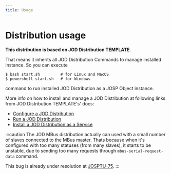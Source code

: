 ```yaml
---
title: Usage
---
```

# Distribution usage

**This distribution is based on JOD Distribution TEMPLATE**.

That means it inherits all JOD Distribution Commands to manage installed instance.
So you can execute

```shell
$ bash start.sh         # for Linux and MacOS
$ powershell start.sh   # for Windows
```

command to run installed JOD Distribution as a JOSP Object instance.

More info on how to install and manage a JOD Distribution at following links from JOD Distribution TEMPLATE's' docs:
* [Configure a JOD Distribution](/references/tools/jod_dist_template/how_to_use_a_jod_distribution/configure_a_jod_distribution)
* [Run a JOD Distribution](/references/tools/jod_dist_template/how_to_use_a_jod_distribution/run_a_jod_distribution)
* [Install a JOD Distribution as a Service](/references/tools/jod_dist_template/how_to_use_a_jod_distribution/install_a_jod_distribution_as_a_service)

:::caution
The JOD MBus distribution actually can used with a small number of slaves connected to the MBus master.
Thats because when it's configured with too many statuses (from many slaves), it starts to be unstable, due to sending too many requests through ```mbus-serial-request-data``` command.

This bug is already under resolution at [JOSPTU-75](https://johnosproject.atlassian.net/browse/JOSPTU-75).
:::